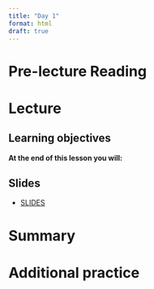 ```yaml
---
title: "Day 1"
format: html
draft: true
---
```


# Pre-lecture Reading

# Lecture

::: callout-note
## Learning objectives

**At the end of this lesson you will:**

:::

## Slides 

- [SLIDES](LINK)

# Summary 

# Additional practice
